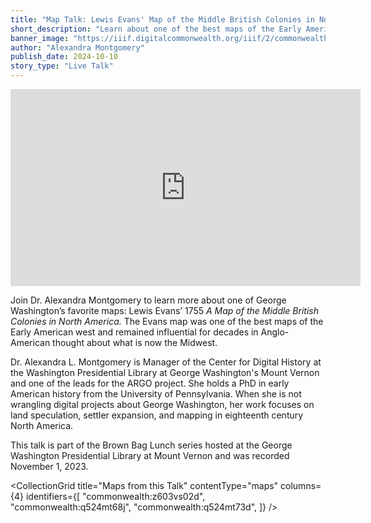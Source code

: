 ```yaml
---
title: "Map Talk: Lewis Evans' Map of the Middle British Colonies in North America"
short_description: "Learn about one of the best maps of the Early American West"
banner_image: "https://iiif.digitalcommonwealth.org/iiif/2/commonwealth:q524mt74p/2431,369,2994,1608/pct:50/0/default.jpg"
author: "Alexandra Montgomery"
publish_date: 2024-10-10
story_type: "Live Talk"
---
```


<iframe width="560" height="315" src="https://www.youtube.com/embed/TIEFZinSzSo?si=1QHCPDBHSb-IAPdn" title="YouTube video player" frameborder="0" allow="accelerometer; autoplay; clipboard-write; encrypted-media; gyroscope; picture-in-picture; web-share" referrerpolicy="strict-origin-when-cross-origin" allowfullscreen></iframe>

Join Dr. Alexandra Montgomery to learn more about one of George Washington’s favorite maps: Lewis Evans’ 1755 *A Map of the Middle British Colonies in North America.* The Evans map was one of the best maps of the Early American west and remained influential for decades in Anglo-American thought about what is now the Midwest.

Dr. Alexandra L. Montgomery is Manager of the Center for Digital History at the Washington Presidential Library at George Washington's Mount Vernon and one of the leads for the ARGO project. She holds a PhD in early American history from the University of Pennsylvania. When she is not wrangling digital projects about George Washington, her work focuses on land speculation, settler expansion, and mapping in eighteenth century North America.

This talk is part of the Brown Bag Lunch series hosted at the George Washington Presidential Library at Mount Vernon and was recorded November 1, 2023.

<CollectionGrid
    title="Maps from this Talk"
    contentType="maps"
    columns={4}
    identifiers={[
        "commonwealth:z603vs02d",
        "commonwealth:q524mt68j",
        "commonwealth:q524mt73d",
    ]}
/>